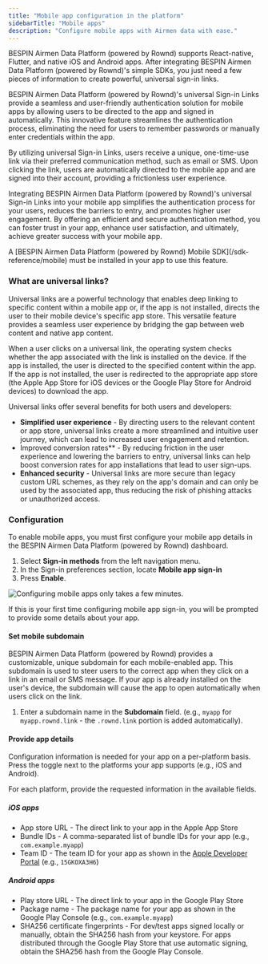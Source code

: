 ```yaml
---
title: "Mobile app configuration in the platform"
sidebarTitle: "Mobile apps"
description: "Configure mobile apps with Airmen data with ease."
---
```


BESPIN Airmen Data Platform (powered by Rownd) supports React-native, Flutter, and native iOS and Android apps. After integrating BESPIN Airmen Data Platform (powered by Rownd)'s simple SDKs, you just need a few pieces of information to create powerful, universal sign-in links.  

BESPIN Airmen Data Platform (powered by Rownd)'s universal Sign-in Links provide a seamless and user-friendly authentication solution for mobile apps by allowing users to be directed to the app and signed in automatically. This innovative feature streamlines the authentication process, eliminating the need for users to remember passwords or manually enter credentials within the app.

By utilizing universal Sign-in Links, users receive a unique, one-time-use link via their preferred communication method, such as email or SMS. Upon clicking the link, users are automatically directed to the mobile app and are signed into their account, providing a frictionless user experience.

Integrating BESPIN Airmen Data Platform (powered by Rownd)'s universal Sign-in Links into your mobile app simplifies the authentication process for your users, reduces the barriers to entry, and promotes higher user engagement. By offering an efficient and secure authentication method, you can foster trust in your app, enhance user satisfaction, and ultimately, achieve greater success with your mobile app.

<Info>
A [BESPIN Airmen Data Platform (powered by Rownd) Mobile SDK](/sdk-reference/mobile) must be installed in your app to use this feature.
</Info>

### What are universal links?
Universal links are a powerful technology that enables deep linking to specific content within a mobile app or, if the app is not installed, directs the user to their mobile device's specific app store. This versatile feature provides a seamless user experience by bridging the gap between web content and native app content.

When a user clicks on a universal link, the operating system checks whether the app associated with the link is installed on the device. If the app is installed, the user is directed to the specified content within the app. If the app is not installed, the user is redirected to the appropriate app store (the Apple App Store for iOS devices or the Google Play Store for Android devices) to download the app.

Universal links offer several benefits for both users and developers:

- **Simplified user experience** - By directing users to the relevant content or app store, universal links create a more streamlined and intuitive user journey, which can lead to increased user engagement and retention.
- Improved conversion rates** - By reducing friction in the user experience and lowering the barriers to entry, universal links can help boost conversion rates for app installations that lead to user sign-ups.
- **Enhanced security** - Universal links are more secure than legacy custom URL schemes, as they rely on the app's domain and can only be used by the associated app, thus reducing the risk of phishing attacks or unauthorized access.

### Configuration

To enable mobile apps, you must first configure your mobile app details in the BESPIN Airmen Data Platform (powered by Rownd) dashboard.

1. Select **Sign-in methods** from the left navigation menu.
2. In the Sign-in preferences section, locate **Mobile app sign-in**
3. Press **Enable**.

![Configuring mobile apps only takes a few minutes.](/images/mobile-app-settings.png)

If this is your first time configuring mobile app sign-in, you will be prompted to provide some details about your app.

#### Set mobile subdomain

BESPIN Airmen Data Platform (powered by Rownd) provides a customizable, unique subdomain for each mobile-enabled app. This subdomain is used to steer users to the correct app when they click on a link in an email or SMS message. If your app is already installed on the user's device, the subdomain will cause the app to open automatically when users click on the link.

1. Enter a subdomain name in the **Subdomain** field. (e.g., `myapp` for `myapp.rownd.link` - the `.rownd.link` portion is added automatically).

#### Provide app details

Configuration information is needed for your app on a per-platform basis. Press the toggle next to the platforms your app supports (e.g., iOS and Android).

For each platform, provide the requested information in the available fields.

##### **iOS apps**

- App store URL - The direct link to your app in the Apple App Store
- Bundle IDs - A comma-separated list of bundle IDs for your app (e.g., `com.example.myapp`)
- Team ID - The team ID for your app as shown in the [Apple Developer Portal](https://developer.apple.com/account) (e.g., `15GKOXA3H6`)

##### **Android apps**

- Play store URL - The direct link to your app in the Google Play Store
- Package name - The package name for your app as shown in the Google Play Console (e.g., `com.example.myapp`)
- SHA256 certificate fingerprints - For dev/test apps signed locally or manually, obtain the SHA256 hash from your keystore. For apps distributed through the Google Play Store that use automatic signing, obtain the SHA256 hash from the Google Play Console.
